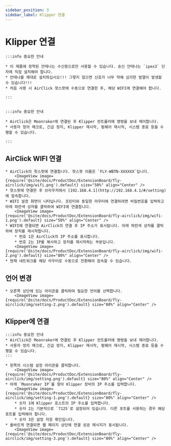 ```yaml
---
sidebar_position: 3
sidebar_label: Klipper 연결
---
```






# Klipper 연결

    :::info 중요한 안내

    * 이 제품에 장착된 안테나는 수신용으로만 사용할 수 있습니다. 송신 안테나는 `ipex3` 단자에 직접 설치해야 합니다.
    * 안테나를 제대로 설치하십시오!!! 그렇지 않으면 신호가 너무 약해 심각한 발열이 발생할 수 있습니다!!!
    * 처음 사용 시 AirClick 핫스팟에 수동으로 연결한 후, 해당 WIFI에 연결해야 합니다.

    :::


    :::info 중요한 안내

    * AirClick은 Moonraker에 연결된 후 Klipper 컨트롤러에 명령을 보내 제어합니다.
    * 사용자 정의 매크로, 긴급 정지, Klipper 재시작, 펌웨어 재시작, 시스템 종료 등을 수행할 수 있습니다.

    :::

## AirClick WIFI 연결

    * AirClick의 핫스팟에 연결합니다. 핫스팟 이름은 `FLY-WBTN-XXXXXX`입니다.
        <ImageView image={require('@site/docs/ProductDoc/ExtensionBoard/fly-airclick/img/wifi.png').default} size="50%" align="Center" />
    * 핫스팟에 연결한 후 브라우저에서 [192.168.4.1](http://192.168.4.1/#/setting)에 접속합니다.
    * WIFI 설정 화면이 나타납니다. 프린터와 동일한 라우터에 연결하려면 비밀번호를 입력하고 아래 파란색 상자를 클릭하여 WIFI에 연결합니다.
        <ImageView image={require('@site/docs/ProductDoc/ExtensionBoard/fly-airclick/img/wifi-1.png').default} size="50%" align="Center" />
    * WIFI에 연결되면 AirClick의 연결 후 IP 주소가 표시됩니다. 아래 파란색 상자를 클릭하여 장치를 재시작합니다.
        * 번호 1은 AirClick의 IP 주소를 표시합니다.
        * 번호 2는 IP를 복사하고 장치를 재시작하는 부분입니다.
        <ImageView image={require('@site/docs/ProductDoc/ExtensionBoard/fly-airclick/img/wifi-2.png').default} size="80%" align="Center" />
    * 현재 네트워크를 해당 라우터로 수동으로 전환해야 접속할 수 있습니다.

## 언어 변경
    * 오른쪽 상단에 있는 아이콘을 클릭하여 필요한 언어를 선택합니다.
        <ImageView image={require('@site/docs/ProductDoc/ExtensionBoard/fly-airclick/img/setting-2.png').default} size="80%" align="Center" />

## Klipper에 연결

    :::info 중요한 안내
    * AirClick은 Moonraker에 연결된 후 Klipper 컨트롤러에 명령을 보내 제어합니다.
    * 사용자 정의 매크로, 긴급 정지, Klipper 재시작, 펌웨어 재시작, 시스템 종료 등을 수행할 수 있습니다.
    :::

    * 왼쪽의 시스템 설정 아이콘을 클릭합니다.
        <ImageView image={require('@site/docs/ProductDoc/ExtensionBoard/fly-airclick/img/setting.png').default} size="80%" align="Center" />
    * 아래 `Moonraker IP`를 찾아 Klipper 장비의 IP 주소를 입력합니다.
        <ImageView image={require('@site/docs/ProductDoc/ExtensionBoard/fly-airclick/img/setting-1.png').default} size="80%" align="Center" />
        * 숫자 1에 Klipper 호스트의 IP 주소를 입력합니다.
        * 숫자 2는 기본적으로 `7125`로 설정되어 있습니다. 다른 포트를 사용하는 경우 해당 포트를 입력해야 합니다.
        * 숫자 3은 설정 저장 확인입니다.
    * 올바르게 연결되면 웹 페이지 상단에 연결 성공 메시지가 표시됩니다.
        <ImageView image={require('@site/docs/ProductDoc/ExtensionBoard/fly-airclick/img/setting-3.png').default} size="80%" align="Center" />